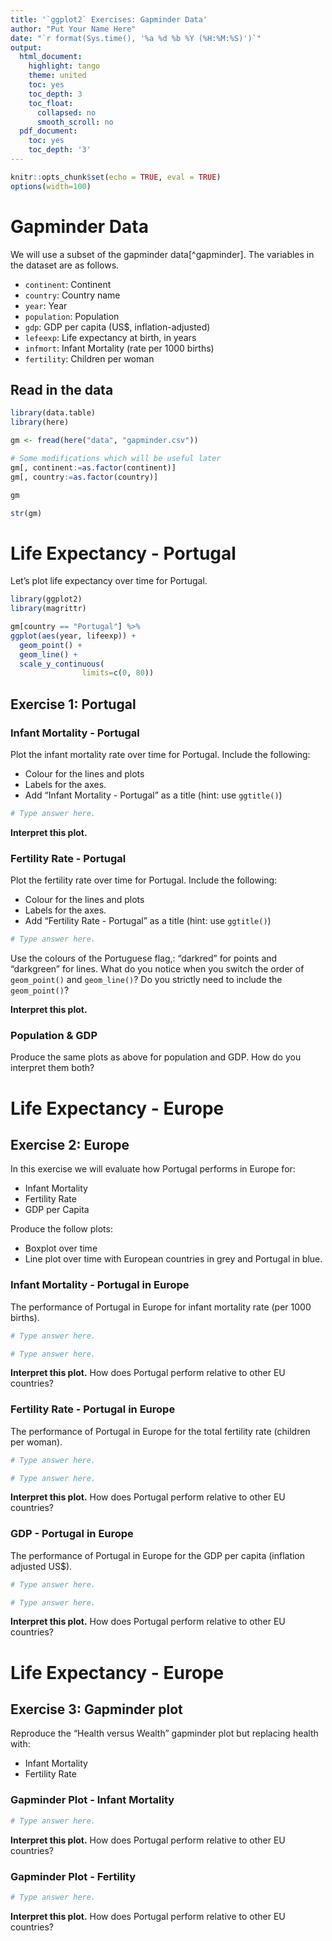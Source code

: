 ```yaml
---
title: '`ggplot2` Exercises: Gapminder Data'
author: "Put Your Name Here"
date: "`r format(Sys.time(), '%a %d %b %Y (%H:%M:%S)')`"
output:
  html_document:
    highlight: tango
    theme: united
    toc: yes
    toc_depth: 3
    toc_float:
      collapsed: no
      smooth_scroll: no
  pdf_document:
    toc: yes
    toc_depth: '3'
---
```


```r
knitr::opts_chunk$set(echo = TRUE, eval = TRUE)
options(width=100)
```

# Gapminder Data

We will use a subset of the gapminder data[^gapminder]. The variables in the 
dataset are as follows.

- `continent`: Continent
- `country`: Country name
- `year`: Year
- `population`: Population
- `gdp`: GDP per capita (US$, inflation-adjusted)
- `lefeexp`: Life expectancy at birth, in years
- `infmort`: Infant Mortality (rate per 1000 births)
- `fertility`: Children per woman

## Read in the data

```r
library(data.table)
library(here)

gm <- fread(here("data", "gapminder.csv"))

# Some modifications which will be useful later
gm[, continent:=as.factor(continent)]
gm[, country:=as.factor(country)]

gm

str(gm)
```

# Life Expectancy - Portugal

Let's plot life expectancy over time for Portugal.
```r
library(ggplot2)
library(magrittr)

gm[country == "Portugal"] %>% 
ggplot(aes(year, lifeexp)) +
  geom_point() + 
  geom_line() +
  scale_y_continuous( 
                limits=c(0, 80)) 
```


## Exercise 1: Portugal

### Infant Mortality - Portugal

Plot the infant mortality rate over time for Portugal. Include the following:

+ Colour for the lines and plots 
+ Labels for the axes.
+ Add "Infant Mortality - Portugal" as a title (hint: use `ggtitle()`)

```r
# Type answer here.

```

**Interpret this plot.**

### Fertility Rate - Portugal

Plot the fertility rate over time for Portugal. Include the following:

+ Colour for the lines and plots 
+ Labels for the axes.
+ Add "Fertility Rate - Portugal" as a title (hint: use `ggtitle()`)

```r
# Type answer here.

```

Use the colours of the Portuguese flag,: "darkred" for points and "darkgreen" 
for lines. What do you notice when you switch the order of `geom_point()` and
`geom_line()`? Do you strictly need to include the `geom_point()`?

**Interpret this plot.**

### Population & GDP

Produce the same plots as above for population and GDP. How do you interpret them both?



# Life Expectancy - Europe

## Exercise 2: Europe

In this exercise we will evaluate how Portugal performs in Europe for:

- Infant Mortality
- Fertility Rate
- GDP per Capita

Produce the follow plots:

- Boxplot over time
- Line plot over time with European countries in grey and Portugal in blue.

### Infant Mortality - Portugal in Europe

The performance of Portugal in Europe for infant mortality rate (per 1000 births).

```r
# Type answer here.

```

```r
# Type answer here.

```

**Interpret this plot.** How does Portugal perform relative to other EU countries?

### Fertility Rate - Portugal in Europe

The performance of Portugal in Europe for the total fertility rate (children per woman).

```r
# Type answer here.

```

```r
# Type answer here.

```


**Interpret this plot.** How does Portugal perform relative to other EU countries?

### GDP - Portugal in Europe

The performance of Portugal in Europe for the GDP per capita (inflation adjusted US$).

```r
# Type answer here.

```

```r
# Type answer here.

```


**Interpret this plot.** How does Portugal perform relative to other EU countries?

# Life Expectancy - Europe

## Exercise 3: Gapminder plot

Reproduce the "Health versus Wealth" gapminder plot but replacing health with:

- Infant Mortality
- Fertility Rate

### Gapminder Plot - Infant Mortality

```r
# Type answer here.

```

**Interpret this plot.** How does Portugal perform relative to other EU countries?

### Gapminder Plot - Fertility


```r
# Type answer here.

```

**Interpret this plot.** How does Portugal perform relative to other EU countries?

[^gmData]: Source: https://www.gapminder.org/data/
